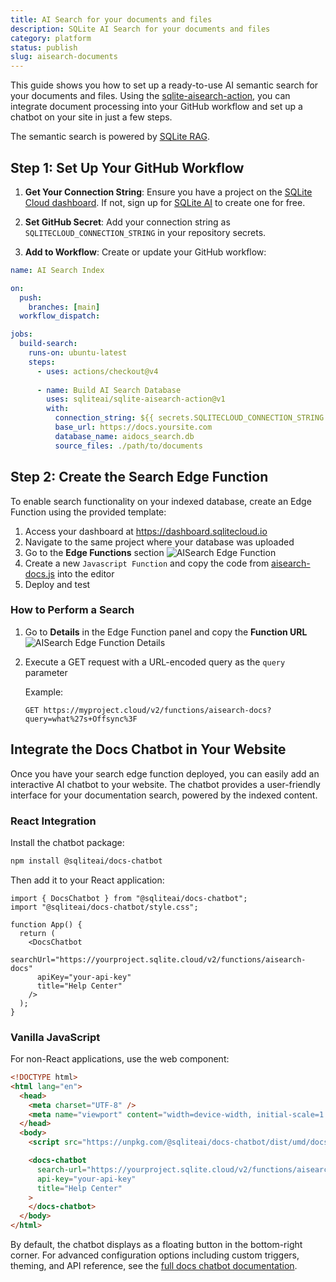 ```yaml
---
title: AI Search for your documents and files
description: SQLite AI Search for your documents and files
category: platform
status: publish
slug: aisearch-documents
---
```


This guide shows you how to set up a ready-to-use AI semantic search for your documents and files.
Using the [sqlite-aisearch-action](https://github.com/sqliteai/sqlite-aisearch-action), you can integrate document processing into your GitHub workflow and set up a chatbot on your site in just a few steps.

The semantic search is powered by [SQLite RAG](https://github.com/sqliteai/sqlite-rag).

## Step 1: Set Up Your GitHub Workflow

1. **Get Your Connection String**: Ensure you have a project on the [SQLite Cloud dashboard](https://dashboard.sqlitecloud.io). If not, sign up for [SQLite AI](https://sqlite.ai) to create one for free.

2. **Set GitHub Secret**: Add your connection string as `SQLITECLOUD_CONNECTION_STRING` in your repository secrets.

3. **Add to Workflow**: Create or update your GitHub workflow:

```yaml
name: AI Search Index

on:
  push:
    branches: [main]
  workflow_dispatch:

jobs:
  build-search:
    runs-on: ubuntu-latest
    steps:
      - uses: actions/checkout@v4
      
      - name: Build AI Search Database
        uses: sqliteai/sqlite-aisearch-action@v1
        with:
          connection_string: ${{ secrets.SQLITECLOUD_CONNECTION_STRING }}
          base_url: https://docs.yoursite.com
          database_name: aidocs_search.db
          source_files: ./path/to/documents
```

## Step 2: Create the Search Edge Function

To enable search functionality on your indexed database, create an Edge Function using the provided template:

1. Access your dashboard at https://dashboard.sqlitecloud.io
2. Navigate to the same project where your database was uploaded
3. Go to the **Edge Functions** section
![AISearch Edge Function](@docs-website-assets/aisearch-docs/edgefn_aisearch.png)
4. Create a new `Javascript Function` and copy the code from [aisearch-docs.js](https://github.com/sqliteai/sqlite-aisearch-action/blob/main/search_edge_function_template/aisearch-docs.js) into the editor
5. Deploy and test

### How to Perform a Search

1. Go to **Details** in the Edge Function panel and copy the **Function URL**
![AISearch Edge Function Details](@docs-website-assets/aisearch-docs/edgefn_aisearch_details.png)
2. Execute a GET request with a URL-encoded query as the `query` parameter

    Example:
    ```
    GET https://myproject.cloud/v2/functions/aisearch-docs?query=what%27s+Offsync%3F
    ```

## Integrate the Docs Chatbot in Your Website

Once you have your search edge function deployed, you can easily add an interactive AI chatbot to your website. The chatbot provides a user-friendly interface for your documentation search, powered by the indexed content.

### React Integration

Install the chatbot package:

```bash
npm install @sqliteai/docs-chatbot
```

Then add it to your React application:

```tsx
import { DocsChatbot } from "@sqliteai/docs-chatbot";
import "@sqliteai/docs-chatbot/style.css";

function App() {
  return (
    <DocsChatbot
      searchUrl="https://yourproject.sqlite.cloud/v2/functions/aisearch-docs"
      apiKey="your-api-key"
      title="Help Center"
    />
  );
}
```

### Vanilla JavaScript

For non-React applications, use the web component:

```html
<!DOCTYPE html>
<html lang="en">
  <head>
    <meta charset="UTF-8" />
    <meta name="viewport" content="width=device-width, initial-scale=1.0" />
  </head>
  <body>
    <script src="https://unpkg.com/@sqliteai/docs-chatbot/dist/umd/docs-chatbot.min.js"></script>

    <docs-chatbot
      search-url="https://yourproject.sqlite.cloud/v2/functions/aisearch-docs"
      api-key="your-api-key"
      title="Help Center"
    >
    </docs-chatbot>
  </body>
</html>
```

By default, the chatbot displays as a floating button in the bottom-right corner.
For advanced configuration options including custom triggers, theming, and API reference, see the [full docs chatbot documentation](https://github.com/sqliteai/docs-chatbot).
